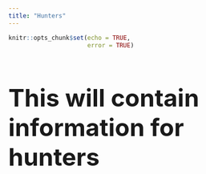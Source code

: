 ```yaml
---
title: "Hunters"
---
```



```r
knitr::opts_chunk$set(echo = TRUE,
                      error = TRUE)
```
<font size = 5>

# This will contain information for hunters 


